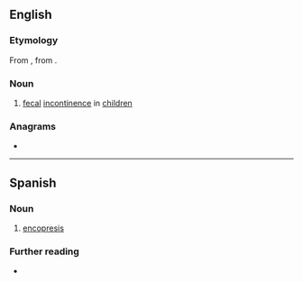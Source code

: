 ==English==

===Etymology===
From {{uder|en|la|encopresis}}, from {{uder|en|grc|ἐγκόπρησις}}.

===Noun===
{{wikipedia}}
{{en-noun|-|encopreses}}

# {{lb|en|medicine}} [[fecal]] [[incontinence]] in [[children]]

===Anagrams===
* {{anagrams|en|a=ceeinoprss|necropsies|precession|preconises}}

----

==Spanish==

===Noun===
{{es-noun|f}}

# [[#English|encopresis]]

===Further reading===
* {{R:es:DRAE}}